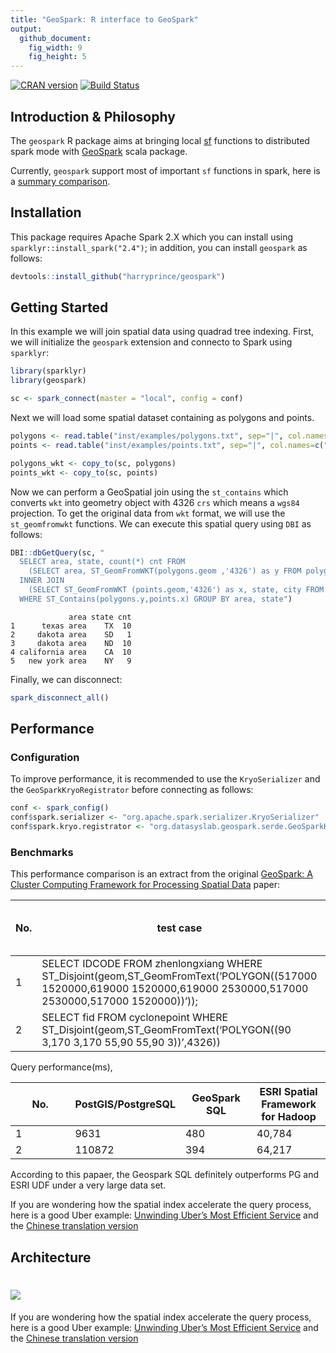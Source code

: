 ```yaml
---
title: "GeoSpark: R interface to GeoSpark"
output:
  github_document:
    fig_width: 9
    fig_height: 5
---
```


[![CRAN version](https://www.r-pkg.org/badges/version/geospark)](https://CRAN.R-project.org/package=geospark)
[![Build Status](https://travis-ci.org/harryprince/geospark.svg?branch=master)](https://travis-ci.org/harryprince/geospark)

## Introduction & Philosophy

The `geospark` R package aims at bringing local [sf](https://github.com/r-spatial/sf) functions to distributed spark mode with [GeoSpark](https://github.com/DataSystemsLab/GeoSpark) scala package.

Currently, `geospark` support most of important `sf` functions in spark, here is a [summary comparison](https://github.com/harryprince/geospark/blob/master/Reference.md).

## Installation

This package requires Apache Spark 2.X which you can install using `sparklyr::install_spark("2.4")`; in addition, you can install `geospark` as follows:

```r
devtools::install_github("harryprince/geospark")
```

## Getting Started

In this example we will join spatial data using quadrad tree indexing. First, we will initialize the `geospark` extension and connecto to Spark using `sparklyr`:

```r
library(sparklyr)
library(geospark)

sc <- spark_connect(master = "local", config = conf)
```

Next we will load some spatial dataset containing as polygons and points.

```r
polygons <- read.table("inst/examples/polygons.txt", sep="|", col.names=c("area","geom"))
points <- read.table("inst/examples/points.txt", sep="|", col.names=c("city","state","geom"))

polygons_wkt <- copy_to(sc, polygons)
points_wkt <- copy_to(sc, points)
```

Now we can perform a GeoSpatial join using the `st_contains` which converts `wkt` into geometry object with 4326 `crs` which means a `wgs84` projection. To get the original data from `wkt` format, we will use the `st_geomfromwkt` functions. We can execute this spatial query using `DBI` as follows:

```r
DBI::dbGetQuery(sc, "
  SELECT area, state, count(*) cnt FROM
    (SELECT area, ST_GeomFromWKT(polygons.geom ,'4326') as y FROM polygons) polygons
  INNER JOIN
    (SELECT ST_GeomFromWKT (points.geom,'4326') as x, state, city FROM points) points
  WHERE ST_Contains(polygons.y,points.x) GROUP BY area, state")
```
```
             area state cnt
1      texas area    TX  10
2     dakota area    SD   1
3     dakota area    ND  10
4 california area    CA  10
5   new york area    NY   9
```

Finally, we can disconnect:

```r
spark_disconnect_all()
```

## Performance

### Configuration

To improve performance, it is recommended to use the `KryoSerializer` and the `GeoSparkKryoRegistrator` before connecting as follows:

```r
conf <- spark_config()
conf$spark.serializer <- "org.apache.spark.serializer.KryoSerializer"
conf$spark.kryo.registrator <- "org.datasyslab.geospark.serde.GeoSparkKryoRegistrator"
```

### Benchmarks

This performance comparison is an extract from the original [GeoSpark: A Cluster Computing Framework for
Processing Spatial Data](https://pdfs.semanticscholar.org/347d/992ceec645a28f4e7e45e9ab902cd75ecd92.pdf) paper:

No. |test case | the number of records
---|---|---
1|SELECT IDCODE FROM zhenlongxiang WHERE ST_Disjoint(geom,ST_GeomFromText(‘POLYGON((517000 1520000,619000 1520000,619000 2530000,517000 2530000,517000 1520000))’));|85,236 rows
2| SELECT fid FROM cyclonepoint WHERE ST_Disjoint(geom,ST_GeomFromText(‘POLYGON((90 3,170 3,170 55,90 55,90 3))’,4326)) | 60,591 rows

Query performance(ms),

No. | PostGIS/PostgreSQL |GeoSpark SQL| ESRI Spatial Framework for Hadoop
---|---|---|---
1 | 9631 | 480 |40,784
2 | 110872 |394| 64,217

According to this papaer, the Geospark SQL definitely outperforms PG and ESRI UDF under a very large data set.

If you are wondering how the spatial index accelerate the query process, here is a good Uber example:
[Unwinding Uber’s Most Efficient Service](https://medium.com/@buckhx/unwinding-uber-s-most-efficient-service-406413c5871d#.dg5v6irao)
and the [Chinese translation version](https://segmentfault.com/a/1190000008657566)

## Architecture

![](https://user-images.githubusercontent.com/5362577/53225664-bf6abc80-36b3-11e9-8b8e-41611fc7098e.png)
=======
If you are wondering how the spatial index accelerate the query process,
here is a good Uber example: [Unwinding Uber’s Most Efficient
Service](https://medium.com/@buckhx/unwinding-uber-s-most-efficient-service-406413c5871d#.dg5v6irao)
and the [Chinese translation
version](https://segmentfault.com/a/1190000008657566)
